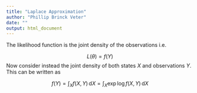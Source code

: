 ```yaml
---
title: "Laplace Approximation"
author: "Phillip Brinck Veter"
date: ""
output: html_document
---
```


The likelihood function is the joint density of the observations i.e.

$$
L(\theta) = f(Y)
$$
Now consider instead the joint density of both states $X$ and observations $Y$. This can be written as

$$
f(Y) = \int_{X} f(X,Y) \, \mathrm{d}X = \int_{X} \exp \log f(X,Y) \, \mathrm{d}X 
$$

